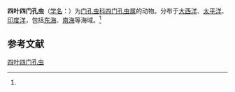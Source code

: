 {{Speciesbox
| name = 四叶四门孔虫
| status = 
| status_system = 
| image = 
| genus = Tetrapyle
| species = quadriloba
| authority = (Ehrenberg, 1860)<ref name='id9144'>{{cite web| url =http://www.bioinfo.cn/db05/BjdwSpecies.php?action=view&id=9144| title =四叶四门孔虫| work =《中国动物物种编目数据库》| publisher =中国科学院微生物研究所| author =中国科学院动物研究所| accessdate =2009-04-16| deadurl =yes| archiveurl =https://web.archive.org/web/20160305043733/http://www.bioinfo.cn/db05/BjdwSpecies.php?action=view&id=9144| archivedate =2016-03-05}}</ref>
}}

'''四叶四门孔虫'''（[[学名|学名]]：{{lang|la|''Tetrapyle quadriloba''}}）为[[门孔虫科|门孔虫科]][[四门孔虫属|四门孔虫属]]的动物。分布于[[大西洋|大西洋]]、[[太平洋|太平洋]]、[[印度洋|印度洋]]，包括[[东海|东海]]、[[南海|南海]]等海域。<ref name='id9144'/>

== 参考文献 ==
{{reflist}}

{{Wikispecies|Tetrapyle quadriloba}}

[[Category:四门孔虫属|四叶四门孔虫]]


{{放射虫小作品}}